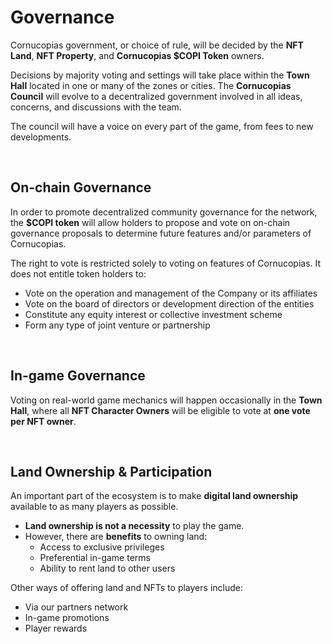 # Governance  

Cornucopias government, or choice of rule, will be decided by the **NFT Land**, **NFT Property**, and **Cornucopias $COPI Token** owners.  

Decisions by majority voting and settings will take place within the **Town Hall** located in one or many of the zones or cities. The **Cornucopias Council** will evolve to a decentralized government involved in all ideas, concerns, and discussions with the team.  

The council will have a voice on every part of the game, from fees to new developments.  

</br>

## On-chain Governance  

In order to promote decentralized community governance for the network, the **$COPI token** will allow holders to propose and vote on on-chain governance proposals to determine future features and/or parameters of Cornucopias.  

<div className="note-box transparent">
The right to vote is restricted solely to voting on features of Cornucopias.  
It does not entitle token holders to:
<ul className="styled-list">
  <li>Vote on the operation and management of the Company or its affiliates</li>
  <li>Vote on the board of directors or development direction of the entities</li>
  <li>Constitute any equity interest or collective investment scheme</li>
  <li>Form any type of joint venture or partnership</li>
</ul>
</div>

</br>

## In-game Governance  

Voting on real-world game mechanics will happen occasionally in the **Town Hall**, where all **NFT Character Owners** will be eligible to vote at **one vote per NFT owner**.  

</br>

## Land Ownership & Participation  

An important part of the ecosystem is to make **digital land ownership** available to as many players as possible.  

- **Land ownership is not a necessity** to play the game.  
- However, there are **benefits** to owning land:  
  - Access to exclusive privileges  
  - Preferential in-game terms  
  - Ability to rent land to other users  

Other ways of offering land and NFTs to players include:  

<ul className="styled-list">
  <li>Via our partners network</li>
  <li>In-game promotions</li>
  <li>Player rewards</li>
</ul>
